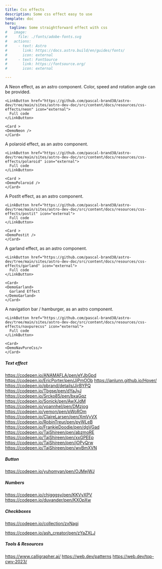 ```yaml
---
title: Css effects
description: Some css effect easy to use
template: doc
hero:
  tagline: Some straightforward effect with css
#   image:
#     file: ./fonts/adobe-fonts.svg
#   actions:
#     - text: Astro
#       link: https://docs.astro.build/en/guides/fonts/
#       icon: external
#     - text: FontSource
#       link: https://fontsource.org/
#       icon: external

---
```



<CardGrid>
	<Card title='Neon Effect'>
    A Neon effect, as an astro component. Color, speed and rotation angle can be provided.

    <LinkButton href="https://github.com/pascal-brand38/astro-dev/tree/main/sites/astro-dev-doc/src/content/docs/resources/css-effects/neon" icon="external">
      Full code
    </LinkButton>
  </Card>

	<Card >
    <DemoNeon />
	</Card>
</CardGrid>

<CardGrid>
	<Card title='Polaroid'>
    A polaroid effect, as an astro component.

    <LinkButton href="https://github.com/pascal-brand38/astro-dev/tree/main/sites/astro-dev-doc/src/content/docs/resources/css-effects/polaroid" icon="external">
      Full code
    </LinkButton>
  </Card>

	<Card >
    <DemoPolaroid />
	</Card>
</CardGrid>

<CardGrid>
	<Card title='PostIt'>
    A PostIt effect, as an astro component.

    <LinkButton href="https://github.com/pascal-brand38/astro-dev/tree/main/sites/astro-dev-doc/src/content/docs/resources/css-effects/postit" icon="external">
      Full code
    </LinkButton>
  </Card>

	<Card >
    <DemoPostit />
	</Card>
</CardGrid>

<CardGrid>
	<Card title='Garland'>
    A garland effect, as an astro component.

    <LinkButton href="https://github.com/pascal-brand38/astro-dev/tree/main/sites/astro-dev-doc/src/content/docs/resources/css-effects/garland" icon="external">
      Full code
    </LinkButton>
  </Card>

	<Card>
    <DemoGarland>
      Garland Effect
    </DemoGarland>
	</Card>
</CardGrid>

<CardGrid>
	<Card title='NavPureCss'>
    A navigation bar / hamburger, as an astro component.

    <LinkButton href="https://github.com/pascal-brand38/astro-dev/tree/main/sites/astro-dev-doc/src/content/docs/resources/css-effects/navpurecss" icon="external">
      Full code
    </LinkButton>
  </Card>

	<Card>
    <DemoNavPureCss/>
	</Card>
</CardGrid>

<CardGrid>
	<Card title='Coming soon'>

  ##### Text effect
  https://codepen.io/ANAMAFLA/pen/eYJbGpd
  https://codepen.io/EricPorter/pen/JjPmOOb
  https://ianlunn.github.io/Hover/
  https://codepen.io/pbrand/details/JjrBYPQ
  https://codepen.io/Tbgse/pen/dYaJyJ
  https://codepen.io/Srcko85/pen/bxaGqz
  https://codepen.io/Sonick/pen/AwXJdM
  https://codepen.io/yoannhel/pen/DMzjog
  https://codepen.io/yemon/pen/pWoROm
  https://codepen.io/ClaireLarsen/pen/XmVyVX
  https://codepen.io/RobinTreur/pen/pyWLeB
  https://codepen.io/FrankieDoodie/pen/dgVGad
  https://codepen.io/TajShireen/pen/abzmoRE
  https://codepen.io/TajShireen/pen/xxGPEEp
  https://codepen.io/TajShireen/pen/jOPyQrw
  https://codepen.io/TajShireen/pen/wvBmXVN

  ##### Button
  https://codepen.io/yuhomyan/pen/OJMejWJ

  ##### Numbers
  https://codepen.io/chigggsy/pen/KKVyXPV
  https://codepen.io/duvander/pen/KXOpXw

  ##### Checkboxes
  https://codepen.io/collection/zxNagj

  https://codepen.io/ash_creator/pen/zYaZXLJ


  ##### Tools & Resources
  https://www.calligrapher.ai/
  https://web.dev/patterns
  https://web.dev/top-cwv-2023/

  </Card>
</CardGrid>
